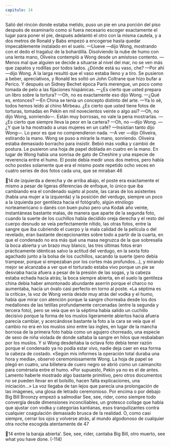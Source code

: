 ```yaml
---
capitulo: 14
---
```


Salió del rincón donde estaba metido, puso un pie en una porción del piso
después de examinarlo como si fuera necesario escoger exactamente el lugar
para poner el pie, después adelantó el otro con la misma cautela, y a dos metros
de Ronald y Babs empezó a encogerse hasta quedar impecablemente instalado en
el suelo.
—Llueve —dijo Wong, mostrando con el dedo el tragaluz de la bohardilla.
Disolviendo la nube de humo con una lenta mano, Oliveira contempló a
Wong desde un amistoso contento. —Menos mal que alguien se decide a situarse
al nivel del mar, no se ven más que zapatos y rodillas por todos lados. ¿Dónde
está su vaso, che?
—Por ahí —dijo Wong.
A la larga resultó que el vaso estaba lleno y a tiro. Se pusieron a beber,
apreciativos, y Ronald les soltó un John Coltrane que hizo bufar a Perico. Y
después un Sidney Bechet época París merengue, un poco como tomada de pelo
a las fijaciones hispánicas.
—¿Es cierto que usted prepara un libro sobre la tortura?
—Oh, no es exactamente eso dijo Wong.
—¿Qué es, entonces?
—En China se tenía un concepto distinto del arte.
—Ya lo sé, todos hemos leído al chino Mirbeau. ¿Es cierto que usted tiene
fotos de torturas, tomadas en Pekín en mil novecientos veinte o algo así?
—Oh, no dijo Wong, sonriendo—. Están muy borrosas, no vale la pena
mostrarlas.
—¿Es cierto que siempre lleva la peor en la cartera? —Oh, no —dijo Wong.
—¿Y que la ha mostrado a unas mujeres en un café? —Insistían tanto dijo
Wong—. Lo peor es que no comprendieron nada.
—A ver —dijo Oliveira, estirando la mano.
Wong se puso a mirarle la mano, sonriendo. Oliveira estaba demasiado
borracho para insistir. Bebió más vodka y cambió de postura. Le pusieron una
hoja de papel doblada en cuatro en la mano. En lugar de Wong había una sonrisa
de gato de Cheshire y una especie de reverencia entre el humo. El poste debía
medir unos dos metros, pero había ocho postes solamente que era el mismo
poste repetido ocho veces en cuatro series de dos fotos cada una, que se miraban
46

14
de izquierda a derecha y de arriba abajo, el poste era exactamente el mismo a
pesar de ligeras diferencias de enfoque, lo único que iba cambiando era el
condenado sujeto al poste, las caras de los asistentes (había una mujer a la
izquierda) y la posición del verdugo, siempre un poco a la izquierda por
gentileza hacia el fotógrafo, algún etnólogo norteamericano o danés con buen
pulso pero una Kodak año veinte, instantáneas bastante malas, de manera que
aparte de la segunda foto, cuando la suerte de los cuchillos había decidido oreja
derecha y el resto del cuerpo desnudo se veía perfectamente nítido, las otras
fotos, entre la sangre que iba cubriendo el cuerpo y la mala calidad de la película
o del revelado, eran bastante decepcionantes sobre todo a partir de la cuarta, en
que el condenado no era más qué una masa negruzca de la que sobresalía la boca
abierta y un brazo muy blanco, las tres últimas fotos eran prácticamente
idénticas salvo la actitud del verdugo, en la sexta foto agachado junto a la bolsa
de los cuchillos, sacando la suerte (pero debía trampear, porque si empezaban
por los cortes más profundos...), y mirando mejor se alcanzaba a ver que el
torturado estaba vivo porque un pie se desviaba hacia afuera a pesar de la
presión de las sogas, y la cabeza estaba echada hacia atrás; la boca siempre
abierta, en el suelo la gentileza china debía haber amontonado abundante aserrín
porque el charco no aumentaba, hacía un óvalo casi perfecto en torno al poste.
«La séptima es la crítica», la voz de Wong venía desde muy atrás del vodka y el
humo, había que mirar con atención porque la sangre chorreaba desde los dos
medallones de las tetillas profundamente cercenadas (entre la segunda y tercera
foto), pero se veía que en la séptima había salido un cuchillo decisivo porque la
forma de los muslos ligeramente abiertos hacia afuera parecía cambiar, y
acercándose bastante la foto a la cara se veía que el cambio no era en los muslos
sino entre las ingles, en lugar de la mancha borrosa de la primera foto había
como un agujero chorreado, una especie de sexo de niña violada de donde
saltaba la sangre en hilos que resbalaban por los muslos. Y si Wong desdeñaba la
octava foto debía tener razón porque el condenado ya no podía estar vivo, nadie
deja caer en esa forma la cabeza de costado. «Según mis informes la operación
total duraba una hora y media», observó ceremoniosamente Wong. La hoja de
papel se plegó en cuatro, una billetera de cuero negro se abrió como un
caimancito para comérsela entre el humo. «Por supuesto, Pekín ya no es el de
antes. Lamento haberle mostrado algo bastante primitivo, pero otros
documentos no se pueden llevar en el bolsillo, hacen falta explicaciones, una
iniciación...» La voz llegaba de tan lejos que parecía una prolongación de las
imágenes, una glosa de letrado ceremonioso. Por encima o por debajo Big Bill
Broonzy empezó a salmodiar See, see, rider, como siempre todo convergía desde
dimensiones inconciliables, un grotesco collage que había que ajustar con vodka
y categorías kantianas, esos tranquilizantes contra cualquier coagulación
demasiado brusca de la realidad. O, como casi siempre, cerrar los ojos y volverse
atrás, al mundo algodonoso de cualquier otra noche escogida atentamente de
47

14
entre la baraja abierta’. See, see, rider, cantaba Big Bill, otro muerto, see what you
have done.
(-114)
